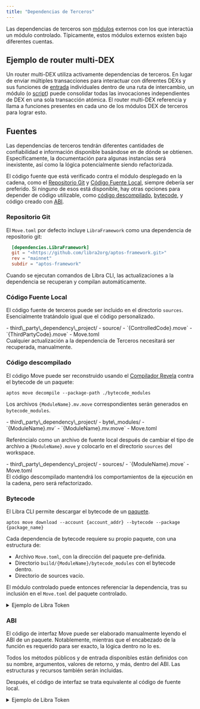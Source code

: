 ```yaml
---
title: "Dependencias de Terceros"
---
```



Las dependencias de terceros son [módulos](/build/smart-contracts/book/modules-and-scripts) externos con los que interactúa un módulo controlado. Típicamente, estos módulos externos existen bajo diferentes cuentas.

## Ejemplo de router multi-DEX

Un router multi-DEX utiliza activamente dependencias de terceros. En lugar de enviar múltiples transacciones para interactuar con diferentes DEXs y sus funciones de [entrada](/build/smart-contracts/book/functions#entry-modifier) individuales dentro de una ruta de intercambio, un módulo (o [script](/build/smart-contracts/book/modules-and-scripts#scripts)) puede consolidar todas las invocaciones independientes de DEX en una sola transacción atómica. El router multi-DEX referencia y llama a funciones presentes en cada uno de los módulos DEX de terceros para lograr esto.

## Fuentes

Las dependencias de terceros tendrán diferentes cantidades de confiabilidad e información disponible basándose en de dónde se obtienen. Específicamente, la documentación para algunas instancias será inexistente, así como la lógica potencialmente siendo refactorizada.

El código fuente que está verificado contra el módulo desplegado en la cadena, como el [Repositorio Git](#repositorio-git) y [Código Fuente Local](#código-fuente-local), siempre debería ser preferido. Si ninguno de esos está disponible, hay otras opciones para depender de código utilizable, como [código descompilado](#código-descompilado), [bytecode](#bytecode), y código creado con [ABI](#abi).

### Repositorio Git

El `Move.toml` por defecto incluye `LibraFramework` como una dependencia de repositorio git:

```toml filename="Move.toml"
  [dependencies.LibraFramework]
  git = "<https://github.com/libra2org/aptos-framework.git>"
  rev = "mainnet"
  subdir = "aptos-framework"
```

Cuando se ejecutan comandos de Libra CLI, las actualizaciones a la dependencia se recuperan y compilan automáticamente.

### Código Fuente Local

El código fuente de terceros puede ser incluido en el directorio `sources`. Esencialmente tratándolo igual que el código personalizado.

<FileTree>
  - third\_party\_dependency\_project/
    - source/
      - `{ControlledCode}.move`
      - `{ThirdPartyCode}.move`
    - Move.toml
</FileTree>

<Aside type="caution" emoji="⚠️">
  Cualquier actualización a la dependencia de Terceros necesitará ser recuperada, manualmente.
</Aside>

### Código descompilado

El código Move puede ser reconstruido usando el [Compilador Revela](https://aptoslabs.medium.com/move-revealed-the-revela-decompiler-b206eaf48b45#27ad) contra el bytecode de un paquete:

```shellscript filename="Terminal"
aptos move decompile --package-path ./bytecode_modules
```

Los archivos `{ModuleName}.mv.move` correspondientes serán generados en `bytecode_modules`.

<FileTree>
  - third\_party\_dependency\_project/
    - byte\_modules/
      - `{ModuleName}.mv`
      - `{ModuleName}.mv.move`
    - Move.toml
</FileTree>

Referéncialo como un archivo de fuente local después de cambiar el tipo de archivo a `{ModuleName}.move` y colocarlo en el directorio `sources` del workspace.

<FileTree>
  - third\_party\_dependency\_project/
    - sources/
      - `{ModuleName}.move`
    - Move.toml
</FileTree>

<Aside type="note" emoji="ℹ️">
  El código descompilado mantendrá los comportamientos de la ejecución en la cadena, pero será refactorizado.
</Aside>

### Bytecode

El Libra CLI permite descargar el bytecode de un [paquete](/build/smart-contracts/book/packages).

```shellscript filename="Terminal"
aptos move download --account {account_addr} --bytecode --package {package_name}
```

Cada dependencia de bytecode requiere su propio paquete, con una estructura de:

- Archivo `Move.toml`, con la dirección del paquete pre-definida.
- Directorio `build/{ModuleName}/bytecode_modules` con el bytecode dentro.
- Directorio de sources vacío.

El módulo controlado puede entonces referenciar la dependencia, tras su inclusión en el `Move.toml` del paquete controlado.

<details>
  <summary>Ejemplo de Libra Token</summary>

  Un módulo controlado `invoking_code.move` interactúa con el módulo externo `aptos_token`:

  ```move filename="invoking_code.move"
  module invoker::invoking_code {
      use aptos_token_objects_addr::aptos_token;

      public entry fun wrapper_add_property(): u64 {
          aptos_token::add_property(...);
      }
  }
  ```

  El siguiente comando recupera el bytecode necesario del paquete [LibraTokenObjects](https://explorer.aptoslabs.com/account/0x4/modules/code/aptos_token/mint?network=mainnet) desde la Mainnet.

  ```shellscript filename="Terminal"
  aptos move download --account 0x4 \
  --bytecode --package LibraTokenObjects \
  --output-dir ./aptos_token_bytecode_output/
  ```

  <FileTree>
    - invoking\_code/
      - aptos\_token\_bytecode\_output/
        - byte\_modules/
          - aptos\_token.mv
      - sources/
        - invoking\_code.move
      - Move.toml
  </FileTree>

  La estructura y contenido del paquete de dependencia creado para `aptos_token` es:

  <FileTree>
    - aptos\_token\_objects\_addr/
      - build/
        - aptos\_token/
          - bytecode\_modules/
            - aptos\_token.mv
      - sources/
        - ...
      - Move.toml
    - invoking\_code/
      - aptos\_token\_bytecode\_output/
        - byte\_modules/
          - aptos\_token.mv
          - aptos\_token.mv.move
          - ...
      - sources/
        - invoking\_code.move
      - Move.toml
  </FileTree>

  ```toml filename="aptos_token_objects_addr/Move.toml"
  [package]
  name = "aptos_token"
  version = "0.0.0"
  [addresses]
  aptos_token_module_addr = "0x4"
  ```

  La lista de dependencias del módulo controlado `invoking_code.move` incluirá una referencia local al paquete de bytecode, permitiendo la compilación.

  ```toml filename="invoking_code/Move.toml"
  [package]
  name = "invoking_code"
  [addresses]
  invoker = "_"
  [dependencies]
  aptos_token = { local = "../aptos_token_objects_addr" }
  ```
</details>

### ABI

El código de interfaz Move puede ser elaborado manualmente leyendo el ABI de un paquete. Notablemente, mientras que el encabezado de la función es requerido para ser exacto, la lógica dentro no lo es.

<Aside type="note" emoji="ℹ️">
  Todos los métodos públicos y de entrada disponibles están definidos con su nombre, argumentos, valores de retorno, y más, dentro del ABI. Las estructuras y recursos también serán incluidas.
</Aside>

Después, el código de interfaz se trata equivalente al código de fuente local.

<details>
  <summary>Ejemplo de Libra Token</summary>

  A continuación, se muestra una parte del ABI de `LibraTokenObjects`, recopilado de la [Libra Explorer](https://explorer.aptoslabs.com/account/0x0000000000000000000000000000000000000000000000000000000000000004/modules/code/aptos_token?network=mainnet#:~:text=1114-,ABI,-%7B):

  ```json
  {
  "address": "0x4",
  "name": "aptos_token",
  "friends": [],
  "exposed_functions": [
      {
      "name": "add_property",
      "visibility": "public",
      "is_entry": true,
      "is_view": false,
      "generic_type_params": [
          {
          "constraints": [
              "key"
          ]
          }
      ],
      "params": [
          "&signer",
          "0x1::object::Object<T0>",
          "0x1::string::String",
          "0x1::string::String",
          "vector<u8>"
      ],
      "return": []
      },
      ...
  ]
  }
  ```

  Un archivo de interfaz Move puede ser escrito a mano y tratado como un archivo de fuente. Pareciendo a:

  ```move
  module 0x4::aptos_token {
      // ...
      public entry fun add_property<T: key>(
          creator: &signer,
          token: Object<T>,
          key: String,
          type: String,
          value: vector<u8>,
      ) acquires LibraCollection, LibraToken {
          abort 0
      }
  }
  ```

  <FileTree>
    - third\_party\_dependency\_project/
      - source/
        - `{ControlledCode}.move`
        - aptos\_token.move
      - Move.toml
  </FileTree>
</details>
